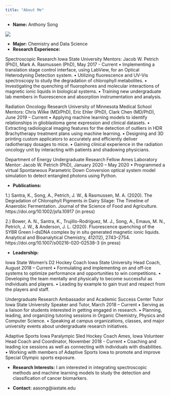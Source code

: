 ```yaml
---
title: "About Me"
---
```


- __Name:__ Anthony Song

![](Headshot_2020.JPG)

- __Major:__ Chemistry and Data Science
- __Research Experience:__ 

Spectroscopic Research Iowa State University
Mentors: Jacob W. Petrich (PhD), Mark A. Rasmussen (PhD), May 2017 - Current 
• Implementing a translation stage control interface, using LabView, for an Optical Heterodyning Detection system.
• Utilizing fluorescence and UV-Vis spectroscopy to study the degradation of chlorophyll metabolites.
• Investigating the quenching of fluorophores and molecular interactions of magnetic ionic liquids in biological systems. • Training new undergraduate lab 
members in fluorescence and absorption instrumentation and analysis.


Radiation Oncology Research University of Minnesota Medical School
Mentors: Chris Wilke (MD/PhD), Eric Ehler (PhD), Clark Chen (MD/PhD), June 2019 – Current
• Applying machine learning models to identify relationships in glioblastoma gene expression and clinical datasets.
• Extracting radiological imaging features for the detection of outliers in HDR Brachytherapy treatment plans using machine learning.
• Designing and 3D printing custom applicators to accurately and efficiently deliver radiotherapy dosages to mice.
• Gaining clinical experience in the radiation oncology unit by interacting with patients and shadowing physicians.

Department of Energy Undergraduate Research Fellow Ames Laboratory
Mentor: Jacob W. Petrich (PhD), January 2020 – May 2020
• Programmed a virtual Spontaneous Parametric Down Conversion optical system model simulation to detect entangled photons using Python.

- __Publications:__ 

1.) Santra, K., Song, A., Petrich, J. W., & Rasmussen, M. A. (2020). The Degradation of Chlorophyll Pigments in Dairy Silage: The Timeline of Anaerobic Fermentation. Journal of the Science of Food and Agriculture. https://doi.org/10.1002/jsfa.10917 (in press)

2.) Bower, A. N., Santra, K., Trujillo-Rodríguez, M. J., Song, A., Emaus, M. N., Petrich, J. W., & Anderson, J. L. (2020). Fluorescence quenching of the SYBR Green I-dsDNA complex by in situ generated magnetic ionic liquids. Analytical and Bioanalytical Chemistry, 412(12), 2743–2754. https://doi.org/10.1007/s00216-020-02538-3 (in press)

- __Leadership:__ 

Iowa State Women’s D2 Hockey Coach Iowa State University
Head Coach, August 2018 – Current
• Formulating and implementing on and off-ice systems to optimize performance and opportunities to win competitions.
• Developing the team mentally and physically to become successful as individuals and players.
• Leading by example to gain trust and respect from the players and staff.


Undergraduate Research Ambassador and Academic Success Center Tutor Iowa State University
Speaker and Tutor, March 2018 – Current
• Serving as a liaison for students interested in getting engaged in research.
• Planning, leading, and organizing tutoring sessions in Organic Chemistry, Physics and Computer Science.
• Speaking at campus organizations, classes, and major university events about undergraduate research initiatives.


Adaptive Sports Iowa Paralympic Sled Hockey Coach Ames, Iowa
Volunteer Head Coach and Coordinator, November 2018 - Current
• Coaching and leading ice sessions as well as connecting with individuals with disabilities.
• Working with members of Adaptive Sports Iowa to promote and improve Special Olympic sports exposure.


- __Research Interests:__ I am interested in integrating spectroscopic methods and machine learning models to study the detection and classification of cancer biomarkers. 

- __Contact:__ aasong@iastate.edu


